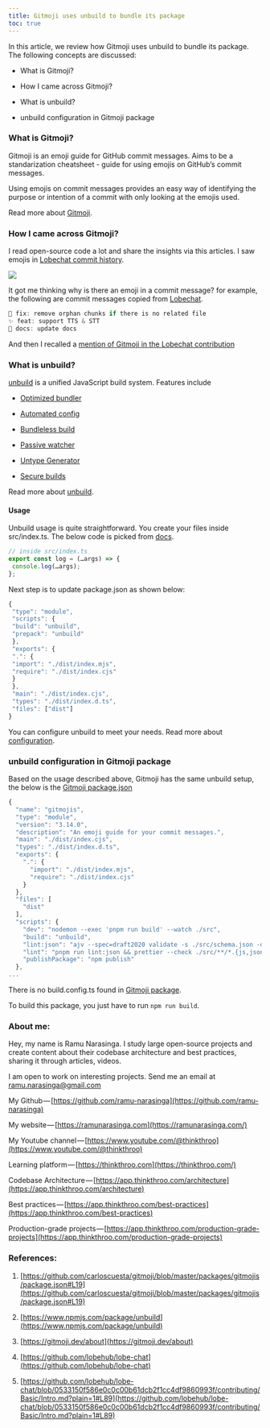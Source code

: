 ```yaml
---
title: Gitmoji uses unbuild to bundle its package
toc: true
---
```


In this article, we review how Gitmoji uses unbuild to bundle its package. The following concepts are discussed:

* What is Gitmoji?
    
* How I came across Gitmoji?
    
* What is unbuild?
    
* unbuild configuration in Gitmoji package
    

### What is Gitmoji?

Gitmoji is an emoji guide for GitHub commit messages. Aims to be a standarization cheatsheet - guide for using emojis on GitHub’s commit messages.

Using emojis on commit messages provides an easy way of identifying the purpose or intention of a commit with only looking at the emojis used.

Read more about [Gitmoji](https://gitmoji.dev/about).

### How I came across Gitmoji?

I read open-source code a lot and share the insights via this articles. I saw emojis in [Lobechat commit history](https://github.com/lobehub/lobe-chat).

![](https://cdn-images-1.medium.com/max/1600/1*mdbm3Qp2yNOAMmm5u_YQMw.png)

It got me thinking why is there an emoji in a commit message? for example, the following are commit messages copied from [Lobechat](https://github.com/lobehub/lobe-chat).

```js
🐛 fix: remove orphan chunks if there is no related file
✨ feat: support TTS & STT
📝 docs: update docs
```

And then I recalled a [mention of Gitmoji in the Lobechat contribution](https://github.com/lobehub/lobe-chat/blob/0533150f586e0c0c00b61dcb2f1cc4df9860993f/contributing/Basic/Intro.md?plain=1#L89)

### What is unbuild?

[unbuild](https://github.com/unjs/unbuild) is a unified JavaScript build system. Features include

* [Optimized bundler](https://github.com/unjs/unbuild?tab=readme-ov-file#-optimized-bundler)
    
* [Automated config](https://github.com/unjs/unbuild?tab=readme-ov-file#-automated-config)
    
* [Bundleless build](https://github.com/unjs/unbuild?tab=readme-ov-file#-automated-config)
    
* [Passive watcher](https://github.com/unjs/unbuild?tab=readme-ov-file#-passive-watcher)
    
* [Untype Generator](https://github.com/unjs/unbuild?tab=readme-ov-file#-untype-generator)
    
* [Secure builds](https://github.com/unjs/unbuild?tab=readme-ov-file#%EF%B8%8F-secure-builds)
    

Read more about [unbuild](https://github.com/unjs/unbuild).

#### Usage

Unbuild usage is quite straightforward. You create your files inside src/index.ts. The below code is picked from [docs](https://github.com/unjs/unbuild?tab=readme-ov-file#usage).

```js
// inside src/index.ts
export const log = (…args) => {
 console.log(…args);
};
```

Next step is to update package.json as shown below:

```js
{
 "type": "module",
 "scripts": {
 "build": "unbuild",
 "prepack": "unbuild"
 },
 "exports": {
 ".": {
 "import": "./dist/index.mjs",
 "require": "./dist/index.cjs"
 }
 },
 "main": "./dist/index.cjs",
 "types": "./dist/index.d.ts",
 "files": ["dist"]
}
```

You can configure unbuild to meet your needs. Read more about [configuration](https://github.com/unjs/unbuild?tab=readme-ov-file#configuration).

### unbuild configuration in Gitmoji package

Based on the usage described above, Gitmoji has the same unbuild setup, the below is the [Gitmoji package.json](https://github.com/carloscuesta/gitmoji/blob/master/packages/gitmojis/package.json)

```js
{
  "name": "gitmojis",
  "type": "module",
  "version": "3.14.0",
  "description": "An emoji guide for your commit messages.",
  "main": "./dist/index.cjs",
  "types": "./dist/index.d.ts",
  "exports": {
    ".": {
      "import": "./dist/index.mjs",
      "require": "./dist/index.cjs"
    }
  },
  "files": [
    "dist"
  ],
  "scripts": {
    "dev": "nodemon --exec 'pnpm run build' --watch ./src",
    "build": "unbuild",
    "lint:json": "ajv --spec=draft2020 validate -s ./src/schema.json -d ./src/gitmojis.json",
    "lint": "pnpm run lint:json && prettier --check ./src/**/*.{js,json,ts}",
    "publishPackage": "npm publish"
  },
...
```

There is no build.config.ts found in [Gitmoji package](https://github.com/carloscuesta/gitmoji/tree/master/packages/gitmojis).

To build this package, you just have to run `npm run build`.

### About me:

Hey, my name is Ramu Narasinga. I study large open-source projects and create content about their codebase architecture and best practices, sharing it through articles, videos.

I am open to work on interesting projects. Send me an email at ramu.narasinga@gmail.com

My Github — [https://github.com/ramu-narasinga](https://github.com/ramu-narasinga)

My website — [https://ramunarasinga.com](https://ramunarasinga.com/)

My Youtube channel — [https://www.youtube.com/@thinkthroo](https://www.youtube.com/@thinkthroo)

Learning platform — [https://thinkthroo.com](https://thinkthroo.com/)

Codebase Architecture — [https://app.thinkthroo.com/architecture](https://app.thinkthroo.com/architecture)

Best practices — [https://app.thinkthroo.com/best-practices](https://app.thinkthroo.com/best-practices)

Production-grade projects — [https://app.thinkthroo.com/production-grade-projects](https://app.thinkthroo.com/production-grade-projects)

### References:

1. [https://github.com/carloscuesta/gitmoji/blob/master/packages/gitmojis/package.json#L19](https://github.com/carloscuesta/gitmoji/blob/master/packages/gitmojis/package.json#L19)
    
2. [https://www.npmjs.com/package/unbuild](https://www.npmjs.com/package/unbuild)
    
3. [https://gitmoji.dev/about](https://gitmoji.dev/about)
    
4. [https://github.com/lobehub/lobe-chat](https://github.com/lobehub/lobe-chat)
    
5. [https://github.com/lobehub/lobe-chat/blob/0533150f586e0c0c00b61dcb2f1cc4df9860993f/contributing/Basic/Intro.md?plain=1#L89](https://github.com/lobehub/lobe-chat/blob/0533150f586e0c0c00b61dcb2f1cc4df9860993f/contributing/Basic/Intro.md?plain=1#L89)